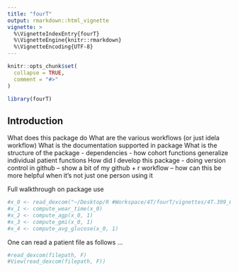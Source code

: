 ```yaml
---
title: "fourT"
output: rmarkdown::html_vignette
vignette: >
  %\VignetteIndexEntry{fourT}
  %\VignetteEngine{knitr::rmarkdown}
  %\VignetteEncoding{UTF-8}
---
```


```r
knitr::opts_chunk$set(
  collapse = TRUE,
  comment = "#>"
)
```

```r
library(fourT)
```
## Introduction

What does this package do
What are the various workflows (or just idela workflow)
What is the documentation supported in package
What is the structure of the package
 - dependencies
 - how cohort functions generalize individual patient functions
How did I develop this package
 - doing version control in github
    -- show a bit of my github + r workflow
    -- how can this be more helpful when it's not just one person using it
    
Full walkthrough on package use


  

```r
#x_0 <- read_dexcom("~/Desktop/R #Workspace/4T/fourT/vignettes/4T.399_Clarity_Export_00123_Doe_John_2024-05-01_162849.csv", F)
#x_1 <- compute_wear_time(x_0)
#x_2 <- compute_agp(x_0, 1)
#x_3 <- compute_gmi(x_0, 1)
#x_4 <- compute_avg_glucose(x_0, 1)
```

One can read a patient file as follows ...
```r
#read_dexcom(filepath, F)
#View(read_dexcom(filepath, F))
```



